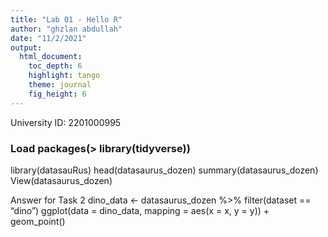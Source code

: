 ```yaml
---
title: "Lab 01 - Hello R"
author: "ghzlan abdullah"
date: "11/2/2021"
output: 
  html_document: 
    toc_depth: 6
    highlight: tango
    theme: journal
    fig_height: 6
---
```


University ID: 2201000995

### Load packages(> library(tidyverse))
library(datasauRus)
head(datasaurus_dozen)
summary(datasaurus_dozen)
View(datasaurus_dozen) 

Answer for Task 2
 dino_data <- datasaurus_dozen %>% filter(dataset == "dino")
ggplot(data = dino_data, mapping = aes(x = x, y = y)) + geom_point()



